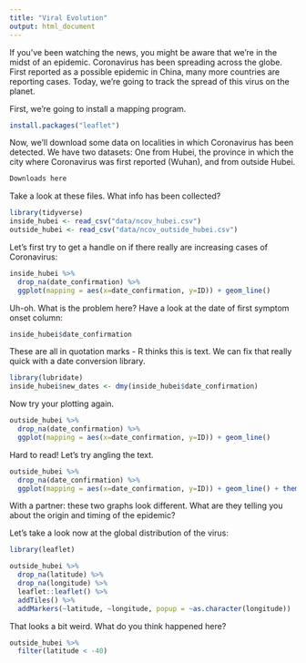 ```yaml
---
title: "Viral Evolution"
output: html_document
---
```

If you've been watching the news, you might be aware that we're in the midst of an epidemic. Coronavirus has been spreading across the globe. First reported as a possible epidemic in China, many more countries are reporting cases. Today, we're going to track the spread of this virus on the planet.

First, we're going to install a mapping program.

```r
install.packages("leaflet")
```

Now, we'll download some data on localities in which Coronavirus has been detected. We have two datasets: One from Hubei, the province in which the city where Coronavirus was first reported (Wuhan), and from outside Hubei.

```r
Downloads here
```

Take a look at these files. What info has been collected?

```r
library(tidyverse)
inside_hubei <- read_csv("data/ncov_hubei.csv")
outside_hubei <- read_csv("data/ncov_outside_hubei.csv")

```

Let's first try to get a handle on if there really are increasing cases of Coronavirus:

```r
inside_hubei %>% 
  drop_na(date_confirmation) %>% 
  ggplot(mapping = aes(x=date_confirmation, y=ID)) + geom_line()
```


Uh-oh. What is the problem here? Have a look at the date of first symptom onset column:

```r
inside_hubei$date_confirmation
```

These are all in quotation marks - R thinks this is text. We can fix that really quick with a date conversion library.

```r

library(lubridate)
inside_hubei$new_dates <- dmy(inside_hubei$date_confirmation)

```


Now try your plotting again.

```r
outside_hubei %>% 
  drop_na(date_confirmation) %>% 
  ggplot(mapping = aes(x=date_confirmation, y=ID)) + geom_line() 
```


Hard to read! Let's try angling the text.

```r
outside_hubei %>% 
  drop_na(date_confirmation) %>% 
  ggplot(mapping = aes(x=date_confirmation, y=ID)) + geom_line() + theme(axis.text.x = element_text(colour = "grey20", size = 12, angle = 90))
```

With a partner: these two graphs look different. What are they telling you about the origin and timing of the epidemic? 

Let's take a look now at the global distribution of the virus:


```r
library(leaflet)

outside_hubei %>% 
  drop_na(latitude) %>% 
  drop_na(longitude) %>% 
  leaflet::leaflet() %>% 
  addTiles() %>% 
  addMarkers(~latitude, ~longitude, popup = ~as.character(longitude))

```

That looks a bit weird. What do you think happened here?

```r
outside_hubei %>% 
  filter(latitude < -40)
```